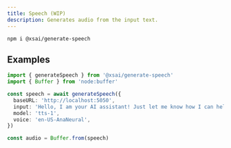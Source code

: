 ```yaml
---
title: Speech (WIP)
description: Generates audio from the input text.
---
```



<PkgSizeBadge pkg="@xsai/generate-speech" />

```package-install
npm i @xsai/generate-speech
```

## Examples

```ts twoslash
import { generateSpeech } from '@xsai/generate-speech'
import { Buffer } from 'node:buffer'

const speech = await generateSpeech({
  baseURL: 'http://localhost:5050',
  input: 'Hello, I am your AI assistant! Just let me know how I can help bring your ideas to life.',
  model: 'tts-1',
  voice: 'en-US-AnaNeural',
})

const audio = Buffer.from(speech)
```